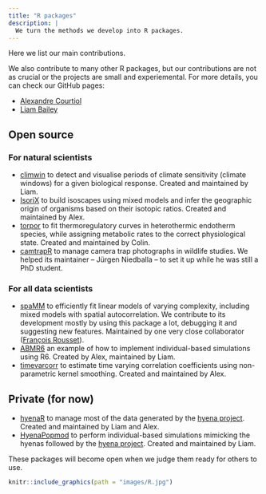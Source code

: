 ```yaml
---
title: "R packages"
description: |
  We turn the methods we develop into R packages.
---
```


<script src="js/for_toc.js"></script>

Here we list our main contributions. 

We also contribute to many other R packages, but our contributions are not as crucial or the projects are small and experiemental.
For more details, you can check our GitHub pages:

- [<i class='fa fa-github'></i> Alexandre Courtiol](https://github.com/courtiol)
- [<i class='fa fa-github'></i> Liam Bailey](https://github.com/LiamDBailey)

## Open source

### For natural scientists {#main_packages}

- [climwin](https://cran.r-project.org/web/packages/climwin/index.html) to detect and visualise periods of climate sensitivity (climate windows) for a given biological response. Created and maintained by Liam.
- [IsoriX](https://cran.r-project.org/web/packages/IsoriX/index.html) to build isoscapes using mixed models and infer the geographic origin of organisms based on their isotopic ratios. Created and maintained by Alex.
- [torpor](https://github.com/vullioud/torpor) to fit thermoregulatory curves in heterothermic endotherm species, while assigning metabolic rates to the correct physiological state. Created and maintained by Colin.
- [camtrapR](https://cran.r-project.org/web/packages/camtrapR/index.html) to manage camera trap photographs in wildlife studies. We helped its maintainer -- Jürgen Niedballa -- to set it up while he was still a PhD student.

### For all data scientists

- [spaMM](https://cran.r-project.org/web/packages/spaMM/index.html) to efficiently fit linear models of varying complexity, including mixed models with spatial autocorrelation. We contribute to its development mostly by using this package a lot, debugging it and suggesting new features. Maintained by one very close collaborator ([François Rousset](https://kimura.univ-montp2.fr/~rousset)).
- [ABMR6](https://github.com/LiamDBailey/ABMR6) an example of how to implement individual-based simulations using R6. Created by Alex, maintained by Liam.
- [timevarcorr](https://github.com/courtiol/timevarcorr) to estimate time varying correlation coefficients using non-parametric kernel smoothing. Created and maintained by Alex.

## Private (for now)

- [hyenaR](https://github.com/hyenaproject/hyenaR) to manage most of the data generated by the [hyena project](https://hyena-project.com). Created and maintained by Liam and Alex.
- [HyenaPopmod ](https://github.com/hyenaproject/HyenaPopmod) to perform individual-based simulations mimicking the hyenas followed by the [hyena project](https://hyena-project.com). Created and maintained by Liam.

These packages will become open when we judge them ready for others to use.

```r
knitr::include_graphics(path = "images/R.jpg")
```
